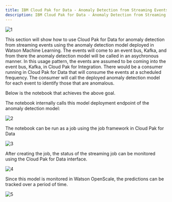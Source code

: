 ```yaml
---
title: IBM Cloud Pak for Data - Anomaly Detection from Streaming Events
description: IBM Cloud Pak for Data - Anomaly Detection from Streaming Events
---
```


 ![1](./images/asyn-architect.png)
 
 
This section will show how to use Cloud Pak for Data for anomaly detection from streaming events using the anomaly detection model deployed in Watson Machine Learning.  The events will come to an event bus, Kafka, and from there the anomaly detection model will be called in an asychronous manner.  In this usage pattern, the events are assumed to be coming into the event bus, Kafka, in Cloud Pak for Integration.  There would be a consumer running in Cloud Pak for Data that will consume the events at a scheduled frequency.  The consumer will call the deployed anomaly detection model for each event to identify those that are anomalous.  

Below is the notebook that achieves the above goal. 

The notebook internally calls this model deployment endpoint of the anomaly detection model:

 ![2](./images/asyn-dep.png)

The notebook can be run as a job using the job framework in Cloud Pak for Data

 ![3](./images/asyn-jobdetails.png)

After creating the job, the status of the streaming job can be monitored using the Cloud Pak for Data interface. 

 ![4](./images/asyn-jobruns.png)

Since this model is monitored in Watson OpenScale, the predictions can be tracked over a period of time.

 ![5](./images/asyn-os.png)
 
 

